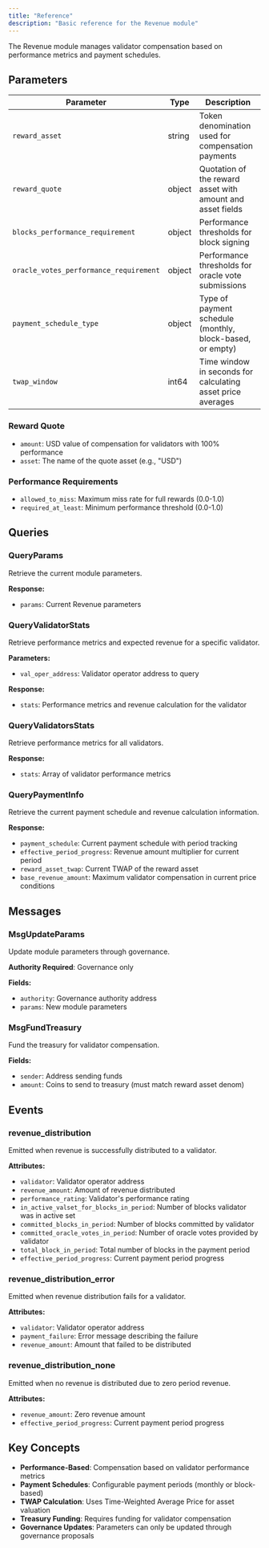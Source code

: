 ```yaml
---
title: "Reference"
description: "Basic reference for the Revenue module"
---
```


The Revenue module manages validator compensation based on performance metrics and payment schedules.

## Parameters

| Parameter | Type | Description |
| --- | --- | --- |
| `reward_asset` | string | Token denomination used for compensation payments |
| `reward_quote` | object | Quotation of the reward asset with amount and asset fields |
| `blocks_performance_requirement` | object | Performance thresholds for block signing |
| `oracle_votes_performance_requirement` | object | Performance thresholds for oracle vote submissions |
| `payment_schedule_type` | object | Type of payment schedule (monthly, block-based, or empty) |
| `twap_window` | int64 | Time window in seconds for calculating asset price averages |

### Reward Quote
- `amount`: USD value of compensation for validators with 100% performance
- `asset`: The name of the quote asset (e.g., "USD")

### Performance Requirements
- `allowed_to_miss`: Maximum miss rate for full rewards (0.0-1.0)
- `required_at_least`: Minimum performance threshold (0.0-1.0)

## Queries

### QueryParams
Retrieve the current module parameters.

**Response:**
- `params`: Current Revenue parameters

### QueryValidatorStats
Retrieve performance metrics and expected revenue for a specific validator.

**Parameters:**
- `val_oper_address`: Validator operator address to query

**Response:**
- `stats`: Performance metrics and revenue calculation for the validator

### QueryValidatorsStats
Retrieve performance metrics for all validators.

**Response:**
- `stats`: Array of validator performance metrics

### QueryPaymentInfo
Retrieve the current payment schedule and revenue calculation information.

**Response:**
- `payment_schedule`: Current payment schedule with period tracking
- `effective_period_progress`: Revenue amount multiplier for current period
- `reward_asset_twap`: Current TWAP of the reward asset
- `base_revenue_amount`: Maximum validator compensation in current price conditions

## Messages

### MsgUpdateParams
Update module parameters through governance.

**Authority Required**: Governance only

**Fields:**
- `authority`: Governance authority address
- `params`: New module parameters

### MsgFundTreasury
Fund the treasury for validator compensation.

**Fields:**
- `sender`: Address sending funds
- `amount`: Coins to send to treasury (must match reward asset denom)

## Events

### revenue_distribution
Emitted when revenue is successfully distributed to a validator.

**Attributes:**
- `validator`: Validator operator address
- `revenue_amount`: Amount of revenue distributed
- `performance_rating`: Validator's performance rating
- `in_active_valset_for_blocks_in_period`: Number of blocks validator was in active set
- `committed_blocks_in_period`: Number of blocks committed by validator
- `committed_oracle_votes_in_period`: Number of oracle votes provided by validator
- `total_block_in_period`: Total number of blocks in the payment period
- `effective_period_progress`: Current payment period progress

### revenue_distribution_error
Emitted when revenue distribution fails for a validator.

**Attributes:**
- `validator`: Validator operator address
- `payment_failure`: Error message describing the failure
- `revenue_amount`: Amount that failed to be distributed

### revenue_distribution_none
Emitted when no revenue is distributed due to zero period revenue.

**Attributes:**
- `revenue_amount`: Zero revenue amount
- `effective_period_progress`: Current payment period progress

## Key Concepts

- **Performance-Based**: Compensation based on validator performance metrics
- **Payment Schedules**: Configurable payment periods (monthly or block-based)
- **TWAP Calculation**: Uses Time-Weighted Average Price for asset valuation
- **Treasury Funding**: Requires funding for validator compensation
- **Governance Updates**: Parameters can only be updated through governance proposals 